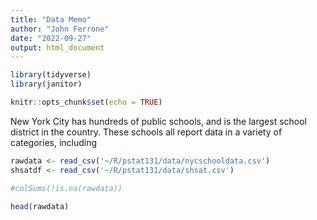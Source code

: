```yaml
---
title: "Data Memo"
author: "John Ferrone"
date: "2022-09-27"
output: html_document
---
```


```r
library(tidyverse)
library(janitor)

knitr::opts_chunk$set(echo = TRUE)
```

New York City has hundreds of public schools, and is the largest school district in the country. These schools all report data in a variety of categories, including 

```r
rawdata <- read_csv('~/R/pstat131/data/nycschooldata.csv')
shsatdf <- read_csv('~/R/pstat131/data/shsat.csv')

#colSums(!is.na(rawdata))

head(rawdata)
```